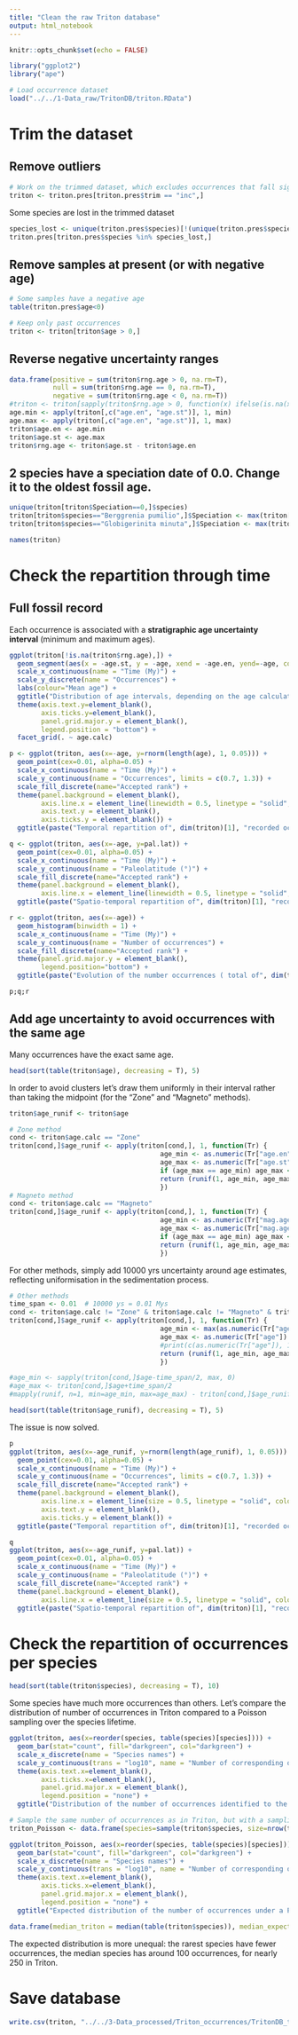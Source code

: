 ```yaml
---
title: "Clean the raw Triton database"
output: html_notebook
---
```


```r
knitr::opts_chunk$set(echo = FALSE)
```

```r
library("ggplot2")
library("ape")
```

```r
# Load occurrence dataset
load("../../1-Data_raw/TritonDB/triton.RData")
```

# Trim the dataset
## Remove outliers

```r
# Work on the trimmed dataset, which excludes occurrences that fall significantly outside the known range of the species. The cut-off for the Neogene is 2Ma outside the species known range, and 5Ma for the Palaeogene (cf. Fenton et al. 2021).
triton <- triton.pres[triton.pres$trim == "inc",]
```

Some species are lost in the trimmed dataset

```r
species_lost <- unique(triton.pres$species)[!(unique(triton.pres$species) %in% unique(triton$species))]
triton.pres[triton.pres$species %in% species_lost,]
```

## Remove samples at present (or with negative age)

```r
# Some samples have a negative age
table(triton.pres$age<0)
```

```r
# Keep only past occurrences
triton <- triton[triton$age > 0,]
```

## Reverse negative uncertainty ranges

```r
data.frame(positive = sum(triton$rng.age > 0, na.rm=T), 
           null = sum(triton$rng.age == 0, na.rm=T), 
           negative = sum(triton$rng.age < 0, na.rm=T))
#triton <- triton[sapply(triton$rng.age > 0, function(x) ifelse(is.na(x), F, x)),]
age.min <- apply(triton[,c("age.en", "age.st")], 1, min)
age.max <- apply(triton[,c("age.en", "age.st")], 1, max)
triton$age.en <- age.min
triton$age.st <- age.max
triton$rng.age <- triton$age.st - triton$age.en
```

## 2 species have a speciation date of 0.0. Change it to the oldest fossil age.

```r
unique(triton[triton$Speciation==0,]$species)
triton[triton$species=="Berggrenia pumilio",]$Speciation <- max(triton[triton$species=="Berggrenia pumilio",]$age)
triton[triton$species=="Globigerinita minuta",]$Speciation <- max(triton[triton$species=="Globigerinita minuta",]$age)
```

```r
names(triton)
```
# Check the repartition through time
## Full fossil record

Each occurrence is associated with a **stratigraphic age uncertainty interval** (minimum and maximum ages).

```r
ggplot(triton[!is.na(triton$rng.age),]) +
  geom_segment(aes(x = -age.st, y = -age, xend = -age.en, yend=-age, color=-age)) +
  scale_x_continuous(name = "Time (My)") +
  scale_y_discrete(name = "Occurrences") +
  labs(colour="Mean age") +
  ggtitle("Distribution of age intervals, depending on the age calculation method") +
  theme(axis.text.y=element_blank(),
        axis.ticks.y=element_blank(),
        panel.grid.major.y = element_blank(),
        legend.position = "bottom") +
  facet_grid(. ~ age.calc)
```

```r
p <- ggplot(triton, aes(x=-age, y=rnorm(length(age), 1, 0.05))) +
  geom_point(cex=0.01, alpha=0.05) +
  scale_x_continuous(name = "Time (My)") +
  scale_y_continuous(name = "Occurrences", limits = c(0.7, 1.3)) +
  scale_fill_discrete(name="Accepted rank") +
  theme(panel.background = element_blank(),
        axis.line.x = element_line(linewidth = 0.5, linetype = "solid", colour = "black"),
        axis.text.y = element_blank(),
        axis.ticks.y = element_blank()) +
  ggtitle(paste("Temporal repartition of", dim(triton)[1], "recorded occurrences - Midpoint"))

q <- ggplot(triton, aes(x=-age, y=pal.lat)) +
  geom_point(cex=0.01, alpha=0.05) +
  scale_x_continuous(name = "Time (My)") +
  scale_y_continuous(name = "Paleolatitude (°)") +
  scale_fill_discrete(name="Accepted rank") +
  theme(panel.background = element_blank(),
        axis.line.x = element_line(linewidth = 0.5, linetype = "solid", colour = "black")) +
  ggtitle(paste("Spatio-temporal repartition of", dim(triton)[1], "recorded occurrences - Midpoint"))

r <- ggplot(triton, aes(x=-age)) +
  geom_histogram(binwidth = 1) +
  scale_x_continuous(name = "Time (My)") +
  scale_y_continuous(name = "Number of occurrences") +
  scale_fill_discrete(name="Accepted rank") +
  theme(panel.grid.major.y = element_blank(),
        legend.position="bottom") +
  ggtitle(paste("Evolution of the number occurrences ( total of", dim(triton)[1], ")"))

p;q;r
```

## Add age uncertainty to avoid occurrences with the same age

Many occurrences have the exact same age.

```r
head(sort(table(triton$age), decreasing = T), 5)
```

In order to avoid clusters let's draw them uniformly in their interval rather than taking the midpoint (for the "Zone" and "Magneto" methods).

```r
triton$age_runif <- triton$age

# Zone method
cond <- triton$age.calc == "Zone"
triton[cond,]$age_runif <- apply(triton[cond,], 1, function(Tr) {
                                      age_min <- as.numeric(Tr["age.en"])
                                      age_max <- as.numeric(Tr["age.st"])
                                      if (age_max == age_min) age_max <- age_max + 0.01
                                      return (runif(1, age_min, age_max))
                                      })
# Magneto method
cond <- triton$age.calc == "Magneto"
triton[cond,]$age_runif <- apply(triton[cond,], 1, function(Tr) {
                                      age_min <- as.numeric(Tr["mag.age.en"])
                                      age_max <- as.numeric(Tr["mag.age.st"])
                                      if (age_max == age_min) age_max <- age_max + 0.01
                                      return (runif(1, age_min, age_max))
                                      })
```

For other methods, simply add 10000 yrs uncertainty around age estimates, reflecting uniformisation in the sedimentation process.

```r
# Other methods
time_span <- 0.01  # 10000 ys = 0.01 Mys
cond <- triton$age.calc != "Zone" & triton$age.calc != "Magneto" & triton$Speciation > triton$Extinction
triton[cond,]$age_runif <- apply(triton[cond,], 1, function(Tr) {
                                      age_min <- max(as.numeric(Tr["age"]) - time_span/2, 0)
                                      age_max <- as.numeric(Tr["age"]) + time_span/2
                                      #print(c(as.numeric(Tr["age"]), 1.1*as.numeric(Tr["Speciation"]), age_max))
                                      return (runif(1, age_min, age_max))
                                      })

#age_min <- sapply(triton[cond,]$age-time_span/2, max, 0)
#age_max <- triton[cond,]$age+time_span/2
#mapply(runif, n=1, min=age_min, max=age_max) - triton[cond,]$age_runif
```

```r
head(sort(table(triton$age_runif), decreasing = T), 5)
```

The issue is now solved.

```r
p
ggplot(triton, aes(x=-age_runif, y=rnorm(length(age_runif), 1, 0.05))) +
  geom_point(cex=0.01, alpha=0.05) +
  scale_x_continuous(name = "Time (My)") +
  scale_y_continuous(name = "Occurrences", limits = c(0.7, 1.3)) +
  scale_fill_discrete(name="Accepted rank") +
  theme(panel.background = element_blank(),
        axis.line.x = element_line(size = 0.5, linetype = "solid", colour = "black"),
        axis.text.y = element_blank(),
        axis.ticks.y = element_blank()) +
  ggtitle(paste("Temporal repartition of", dim(triton)[1], "recorded occurrences - Uniform draw"))

q
ggplot(triton, aes(x=-age_runif, y=pal.lat)) +
  geom_point(cex=0.01, alpha=0.05) +
  scale_x_continuous(name = "Time (My)") +
  scale_y_continuous(name = "Paleolatitude (°)") +
  scale_fill_discrete(name="Accepted rank") +
  theme(panel.background = element_blank(),
        axis.line.x = element_line(size = 0.5, linetype = "solid", colour = "black")) +
  ggtitle(paste("Spatio-temporal repartition of", dim(triton)[1], "recorded occurrences - Uniform draw"))
```

# Check the repartition of occurrences per species

```r
head(sort(table(triton$species), decreasing = T), 10)
```

Some species have much more occurrences than others. Let's compare the distribution of number of occurrences in Triton compared to a Poisson sampling over the species lifetime.

```r
ggplot(triton, aes(x=reorder(species, table(species)[species]))) +
  geom_bar(stat="count", fill="darkgreen", col="darkgreen") + 
  scale_x_discrete(name = "Species names") +
  scale_y_continuous(trans = "log10", name = "Number of corresponding occurrences (log-scale)", limits=c(1,100000)) +
  theme(axis.text.x=element_blank(),
        axis.ticks.x=element_blank(),
        panel.grid.major.x = element_blank(),
        legend.position = "none") +
  ggtitle("Distribution of the number of occurrences identified to the same species")

# Sample the same number of occurrences as in Triton, but with a sampling probability strictly proportional to the species range.
triton_Poisson <- data.frame(species=sample(triton$species, size=nrow(triton), replace=T, prob=triton$Speciation-triton$Extinction))

ggplot(triton_Poisson, aes(x=reorder(species, table(species)[species]))) +
  geom_bar(stat="count", fill="darkgreen", col="darkgreen") + 
  scale_x_discrete(name = "Species names") +
  scale_y_continuous(trans = "log10", name = "Number of corresponding occurrences (log-scale)", limits=c(1,100000)) +
  theme(axis.text.x=element_blank(),
        axis.ticks.x=element_blank(),
        panel.grid.major.x = element_blank(),
        legend.position = "none") +
  ggtitle("Expected distribution of the number of occurrences under a Poisson process")
```

```r
data.frame(median_triton = median(table(triton$species)), median_expected = median(table(triton_Poisson$species)))
```

The expected distribution is more unequal: the rarest species have fewer occurrences, the median species has around 100 occurrences, for nearly 250 in Triton.

# Save database

```r
write.csv(triton, "../../3-Data_processed/Triton_occurrences/TritonDB_trimmed_runif.csv")
```
